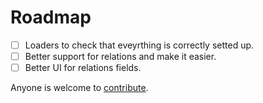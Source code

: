 # Roadmap

- [ ] Loaders to check that eveyrthing is correctly setted up.
- [ ] Better support for relations and make it easier.
- [ ] Better UI for relations fields.

Anyone is welcome to [contribute](/contribution-suggestions).
